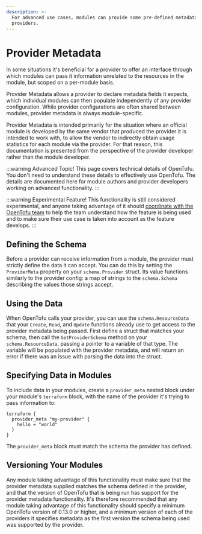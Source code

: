 ```yaml
---
description: >-
  For advanced use cases, modules can provide some pre-defined metadata for
  providers.
---
```


# Provider Metadata

In some situations it's beneficial for a provider to offer an interface
through which modules can pass it information unrelated to the resources
in the module, but scoped on a per-module basis.

Provider Metadata allows a provider to declare metadata fields it expects,
which individual modules can then populate independently of any provider
configuration. While provider configurations are often shared between modules,
provider metadata is always module-specific.

Provider Metadata is intended primarily for the situation where an official
module is developed by the same vendor that produced the provider it is
intended to work with, to allow the vendor to indirectly obtain usage
statistics for each module via the provider. For that reason, this
documentation is presented from the perspective of the provider developer
rather than the module developer.

:::warning Advanced Topic!
This page covers technical details
of OpenTofu. You don't need to understand these details to
effectively use OpenTofu. The details are documented here for
module authors and provider developers working on advanced
functionality.
:::

:::warning Experimental Feature!
This functionality is still considered
experimental, and anyone taking advantage of it should [coordinate
with the OpenTofu team](https://github.com/opentofu/opentofu/issues/new)
to help the team understand how the feature is being used and to make
sure their use case is taken into account as the feature develops.
:::

## Defining the Schema

Before a provider can receive information from a module, the provider
must strictly define the data it can accept. You can do this by setting
the `ProviderMeta` property on your `schema.Provider` struct. Its value
functions similarly to the provider config: a map of strings to the
`schema.Schema` describing the values those strings accept.

## Using the Data

When OpenTofu calls your provider, you can use the `schema.ResourceData`
that your `Create`, `Read`, and `Update` functions already use to get
access to the provider metadata being passed. First define a struct
that matches your schema, then call the `GetProviderSchema` method on
your `schema.ResourceData`, passing a pointer to a variable of that type.
The variable will be populated with the provider metadata, and will return
an error if there was an issue with parsing the data into the struct.

## Specifying Data in Modules

To include data in your modules, create a `provider_meta` nested block under
your module's `terraform` block, with the name of the provider it's trying
to pass information to:

```hcl
terraform {
  provider_meta "my-provider" {
    hello = "world"
  }
}
```

The `provider_meta` block must match the schema the provider has defined.

## Versioning Your Modules

Any module taking advantage of this functionality must make sure that the
provider metadata supplied matches the schema defined in the provider, and
that the version of OpenTofu that is being run has support for the provider
metadata functionality. It's therefore recommended that any module taking
advantage of this functionality should specify a minimum OpenTofu version of
0.13.0 or higher, and a minimum version of each of the providers it specifies
metadata as the first version the schema being used was supported by the
provider.
